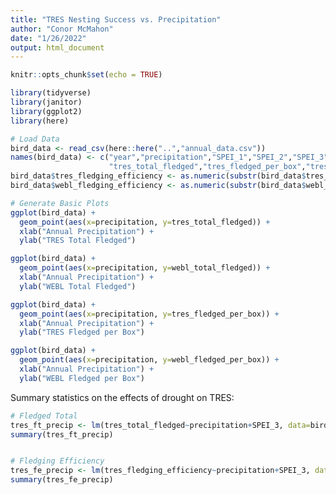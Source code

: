 ```yaml
---
title: "TRES Nesting Success vs. Precipitation"
author: "Conor McMahon"
date: "1/26/2022"
output: html_document
---
```


```r
knitr::opts_chunk$set(echo = TRUE)

library(tidyverse)
library(janitor)
library(ggplot2)
library(here)
```

```r

# Load Data
bird_data <- read_csv(here::here("..","annual_data.csv"))
names(bird_data) <- c("year","precipitation","SPEI_1","SPEI_2","SPEI_3","SPEI_4","SPEI_5","SPEI_6",
                      "tres_total_fledged","tres_fledged_per_box","tres_fledging_efficiency","webl_total_fledged","webl_fledged_per_box","webl_fledging_efficiency")
bird_data$tres_fledging_efficiency <- as.numeric(substr(bird_data$tres_fledging_efficiency, 1,2))
bird_data$webl_fledging_efficiency <- as.numeric(substr(bird_data$webl_fledging_efficiency, 1,2))

# Generate Basic Plots
ggplot(bird_data) + 
  geom_point(aes(x=precipitation, y=tres_total_fledged)) + 
  xlab("Annual Precipitation") + 
  ylab("TRES Total Fledged")

ggplot(bird_data) + 
  geom_point(aes(x=precipitation, y=webl_total_fledged)) + 
  xlab("Annual Precipitation") + 
  ylab("WEBL Total Fledged")

ggplot(bird_data) + 
  geom_point(aes(x=precipitation, y=tres_fledged_per_box)) + 
  xlab("Annual Precipitation") + 
  ylab("TRES Fledged per Box")

ggplot(bird_data) + 
  geom_point(aes(x=precipitation, y=webl_fledged_per_box)) + 
  xlab("Annual Precipitation") + 
  ylab("WEBL Fledged per Box")


```

Summary statistics on the effects of drought on TRES:

```r

# Fledged Total
tres_ft_precip <- lm(tres_total_fledged~precipitation+SPEI_3, data=bird_data)
summary(tres_ft_precip)


# Fledging Efficiency
tres_fe_precip <- lm(tres_fledging_efficiency~precipitation+SPEI_3, data=bird_data)
summary(tres_fe_precip)


```